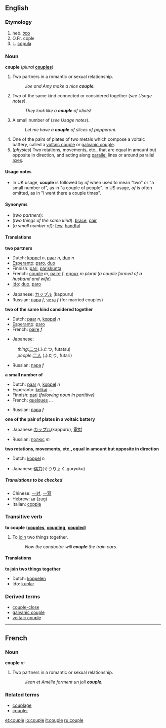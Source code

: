 {{webster}}
==English==

{{rfc}}
===Etymology===
#heb. [[כפל]]
#O.Fr. cople
#L. [[copula]]

===Noun===
'''couple'''  (''plural'' '''[[couples]]''')

#Two partners in a romantic or sexual relationship.
#:''Joe and Amy make a nice '''couple'''.''
#Two of the same kind connected or considered together (''see Usage notes'').
#:''They look like a '''couple''' of idiots!''
#A small number of (''see Usage notes'').
#:''Let me have a '''couple''' of slices of pepperoni.''
#One of the pairs of plates of two metals which compose a voltaic battery, called a [[voltaic couple]] or [[galvanic couple]].
#(''physics'') Two rotations, movements, etc., that are equal in amount but opposite in direction, and acting along [[parallel]] lines or around parallel [[axis|axes]].

====Usage notes====
*In UK usage, '''couple''' is followed by ''of'' when used to mean "two" or "a small number of", as in "a couple of people".  In US usage, ''of'' is often omitted, as in "I went there a couple times".

====Synonyms====
*(''two partners''):
*(''two things of the same kind''): [[brace]], [[pair]]
*(''a small number of''): [[few]], [[handful]]

====Translations====

'''two partners'''
{{top}}
*Dutch: [[koppel]] ''n'', [[paar]] ''n'', [[duo]] ''n''
*[[Esperanto]]: [[paro]], [[duo]]
*Finnish: [[pari]], [[pariskunta]]
*French: [[couple]] ''m'', [[paire]] ''f'', [[epoux]] ''m plural'' (''a couple formed of a husband and wife'')
*[[Ido]]: [[duo]], [[paro]]
{{mid}}
*Japanese: [[カップル]] (kappuru)
*Russian: [[пара]] ''f'', [[чета]] ''f'' (for married couples)
{{bottom}}

'''two of the same kind considered together'''
{{top}}
*Dutch: [[paar]] ''n'', [[koppel]] ''n''
*[[Esperanto]]: [[paro]]
*French: [[paire]] ''f''
{{mid}}
*Japanese: 
:''thing'':[[二つ]](ふたつ, futatsu)
:''people'':[[二人]] (ふたり, futari)
*Russian: [[пара]] ''f''
{{bottom}}

'''a small number of'''
{{top}}
*Dutch: [[paar]] ''n'', [[koppel]] ''n''
*Esperanto: [[kelkaj]] ...
*Finnish: [[pari]] ''(following noun in partitive)''
*French: [[quelques]] ...
{{mid}}
*Russian: [[пара]] ''f''
{{bottom}}

'''one of the pair of plates in a voltaic battery'''
{{top}}
*Japanese:[[カップル]](kappuru), [[電対]]
{{mid}}
*Russian: [[полюс]] ''m''
{{bottom}}

'''two rotations, movements, etc., equal in amount but opposite in direction'''
{{top}}
*Dutch: [[koppel]] ''n''
{{mid}}
*Japanese:[[偶力]](ぐうりょく,gūryoku)
{{bottom}}

=====Translations to be checked=====
<!--Remove this section once all of the translations below have been moved into the tables above.-->
{{checktrans}}

*Chinese: [[一对]], [[一双]]
*Hebrew: [[זוג]] (zug)
*Italian: [[coppia]]

===Transitive verb===
'''to couple'''  ('''[[couples]]''', '''[[coupling]]''', '''[[coupled]]''')

#To [[join]] two things together.
#:''Now the conductor will '''couple''' the train cars.''

====Translations====

'''to join two things together'''
{{top}}
*Dutch: [[koppelen]]
*Ido: [[kuplar]]
{{mid}}
{{bottom}}

===Derived terms===
*[[couple-close]]
*[[galvanic couple]]
*[[voltaic couple]]

----
==French==
===Noun===
'''couple''' ''m''

#Two partners in a romantic or sexual relationship.
#:''Jean et Amélie forment un joli '''couple'''.''

===Related terms===
*[[couplage]]
*[[coupler]]

[[et:couple]]
[[io:couple]]
[[it:couple]]
[[ru:couple]]